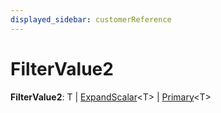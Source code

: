 ```yaml
---
displayed_sidebar: customerReference
---
```



# FilterValue2

 **FilterValue2**: T \| [ExpandScalar](customer.ExpandScalar.mdx)&#60;T&#62; \| [Primary](customer.Primary.mdx)&#60;T&#62;

